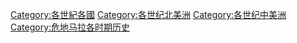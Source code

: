 [[Category:各世紀各國|Category:各世紀各國]]
[[Category:各世纪北美洲|Category:各世纪北美洲]]
[[Category:各世纪中美洲|Category:各世纪中美洲]]
[[Category:危地马拉各时期历史|Category:危地马拉各时期历史]]